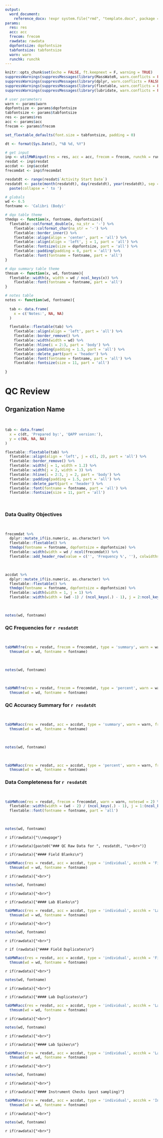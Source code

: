 ```yaml
---
output: 
  word_document:
    reference_docx: !expr system.file("rmd", "template.docx", package = "MassWateR")
params: 
  res: res
  acc: acc 
  frecom: frecom
  rawdata: rawdata
  dqofontsize: dqofontsize 
  tabfontsize: tabfontsize
  warn: warn
  runchk: runchk
---
```


```r
knitr::opts_chunk$set(echo = FALSE, ft.keepnext = F, warning = TRUE)
suppressWarnings(suppressMessages(library(MassWateR, warn.conflicts = FALSE, quietly = TRUE)))
suppressWarnings(suppressMessages(library(dplyr, warn.conflicts = FALSE, quietly = TRUE)))
suppressWarnings(suppressMessages(library(flextable, warn.conflicts = FALSE, quietly = TRUE)))
suppressWarnings(suppressMessages(library(lubridate, warn.conflicts = FALSE, quietly = TRUE)))

# user parameters
warn <- params$warn
dqofontsize <- params$dqofontsize
tabfontsize <- params$tabfontsize
res <- params$res
acc <- params$acc
frecom <- params$frecom

set_flextable_defaults(font.size = tabfontsize, padding = 0)

dt <- format(Sys.Date(), "%B %d, %Y") 

# get input 
inp <- utilMWRinput(res = res, acc = acc, frecom = frecom, runchk = runchk, warn = warn)
resdat <- inp$resdat
accdat <- inp$accdat
frecomdat <- inp$frecomdat

resdatdt <- range(resdat$`Activity Start Date`)
resdatdt <- paste(month(resdatdt), day(resdatdt), year(resdatdt), sep = '/') %>% 
  paste(collapse = ' to ')

# globals
wd <- 6.5
fontname <- 'Calibri (Body)'

# dqo table theme
thmdqo <- function(x, fontname, dqofontsize){
  flextable::colformat_double(x, na_str = '-') %>% 
    flextable::colformat_char(na_str = '-') %>% 
    flextable::border_inner() %>% 
    flextable::align(align = 'center', part = 'all') %>% 
    flextable::align(align = 'left', j = 1, part = 'all') %>% 
    flextable::fontsize(size = dqofontsize, part = 'all') %>% 
    flextable::padding(padding = 0, part = 'all') %>% 
    flextable::font(fontname = fontname, part = 'all')
}

# dqo summary table theme
thmsum <- function(x, wd, fontname){
  flextable::width(x, width = wd / ncol_keys(x)) %>% 
    flextable::font(fontname = fontname, part = 'all')
}

# notes table
notes <- function(wd, fontname){
  
  tab <- data.frame(
    x = c('Notes:', NA, NA)
  )

  flextable::flextable(tab) %>% 
    flextable::align(align = 'left', part = 'all') %>%
    flextable::border_remove() %>%
    flextable::width(width = wd) %>% 
    flextable::hline(i = 2:3, part = 'body') %>%
    flextable::padding(padding = 1.5, part = 'all') %>% 
    flextable::delete_part(part = 'header') %>%
    flextable::font(fontname = fontname, part = 'all') %>% 
    flextable::fontsize(size = 11, part = 'all') 
  
}
```

# QC Review

## Organization Name

<br>

```r
tab <- data.frame(
  x = c(dt, 'Prepared by:', 'QAPP version:'),
  y = c(NA, NA, NA)
)

flextable::flextable(tab) %>% 
  flextable::align(align = 'left', j = c(1, 2), part = 'all') %>%
  flextable::border_remove() %>%
  flextable::width(j = 1, width = 1.2) %>% 
  flextable::width(j = 2, width = 3) %>% 
  flextable::hline(i = 2:3, j = 2, part = 'body') %>%
  flextable::padding(padding = 1.5, part = 'all') %>% 
  flextable::delete_part(part = 'header') %>%
  flextable::font(fontname = fontname, part = 'all') %>% 
  flextable::fontsize(size = 11, part = 'all') 
```

<br>

### Data Quality Objectives

<br>

```r
frecomdat %>% 
  dplyr::mutate_if(is.numeric, as.character) %>% 
  flextable::flextable() %>% 
  thmdqo(fontname = fontname, dqofontsize = dqofontsize) %>%
  flextable::width(width = wd / ncol(frecomdat)) %>% 
  flextable::add_header_row(value = c('', 'Frequency %', ''), colwidths = c(1, 5, 1))
```

<br>

```r
accdat %>% 
  dplyr::mutate_if(is.numeric, as.character) %>%   
  flextable::flextable() %>% 
  thmdqo(fontname = fontname, dqofontsize = dqofontsize) %>% 
  flextable::width(width = 1, j = 1) %>% 
  flextable::width(width = (wd -1) / (ncol_keys(.) - 1), j = 2:ncol_keys(.)) 
```

<br>

```r
notes(wd, fontname)
```

\newpage

### QC Frequencies for `r resdatdt`

<br>

```r
tabMWRfre(res = resdat, frecom = frecomdat, type = 'summary', warn = warn) %>% 
  thmsum(wd = wd, fontname = fontname)
```

<br>

```r
notes(wd, fontname)
```

<br>

```r
tabMWRfre(res = resdat, frecom = frecomdat, type = 'percent', warn = warn) %>% 
  thmsum(wd = wd, fontname = fontname)
```

\newpage

### QC Accuracy Summary for `r resdatdt`

<br>

```r
tabMWRacc(res = resdat, acc = accdat, type = 'summary', warn = warn, frecom = frecomdat) %>% 
  thmsum(wd = wd, fontname = fontname)
```

<br>

```r
notes(wd, fontname)
```

<br>

```r
tabMWRacc(res = resdat, acc = accdat, type = 'percent', warn = warn, frecom = frecomdat) %>% 
  thmsum(wd = wd, fontname = fontname)
```

\newpage

### Data Completeness for `r resdatdt`

<br>

```r
tabMWRcom(res = resdat, frecom = frecomdat, warn = warn, noteswd = 2) %>% 
  flextable::width(width = (wd - 2) / (ncol_keys(.) - 1), j = 1:(ncol_keys(.) -1)) %>%
  flextable::font(fontname = fontname, part = 'all')
```

<br>

```r
notes(wd, fontname)
```

`r if(rawdata){"\\newpage"}`

`r if(rawdata){paste0("### QC Raw Data for ", resdatdt, "\n<br>")}`

`r if(rawdata){"#### Field Blanks\n"}`

```r
tabMWRacc(res = resdat, acc = accdat, type = 'individual', accchk = 'Field Blanks', warn = warn, caption = FALSE) %>% 
  thmsum(wd = wd, fontname = fontname)
```

`r if(rawdata){"<br>"}`

```r
notes(wd, fontname)
```

`r if(rawdata){"<br>"}`

`r if(rawdata){"#### Lab Blanks\n"}`

```r
tabMWRacc(res = resdat, acc = accdat, type = 'individual', accchk = 'Lab Blanks', warn = warn, caption = FALSE) %>% 
  thmsum(wd = wd, fontname = fontname)
```

`r if(rawdata){"<br>"}`

```r
notes(wd, fontname)
```

`r if(rawdata){"<br>"}`

`r if (rawdata){"#### Field Duplicates\n"}`

```r
tabMWRacc(res = resdat, acc = accdat, type = 'individual', accchk = 'Field Duplicates', warn = warn, caption = FALSE) %>% 
  thmsum(wd = wd, fontname = fontname)
```

`r if(rawdata){"<br>"}`

```r
notes(wd, fontname)
```

`r if(rawdata){"<br>"}`

`r if(rawdata){"#### Lab Duplicates\n"}`

```r
tabMWRacc(res = resdat, acc = accdat, type = 'individual', accchk = 'Lab Duplicates', warn = warn, caption = FALSE) %>% 
  thmsum(wd = wd, fontname = fontname)
```

`r if(rawdata){"<br>"}`

```r
notes(wd, fontname)
```

`r if(rawdata){"<br>"}`

`r if(rawdata){"#### Lab Spikes\n"}`

```r
tabMWRacc(res = resdat, acc = accdat, type = 'individual', accchk = 'Lab Spikes', warn = warn, caption = FALSE) %>% 
  thmsum(wd = wd, fontname = fontname)
```

`r if(rawdata){"<br>"}`

```r
notes(wd, fontname)
```

`r if(rawdata){"<br>"}`

`r if(rawdata){"#### Instrument Checks (post sampling)"}`

```r
tabMWRacc(res = resdat, acc = accdat, type = 'individual', accchk = 'Instrument Checks', warn = warn, caption = FALSE) %>% 
  thmsum(wd = wd, fontname = fontname)
```

`r if(rawdata){"<br>"}`

```r
notes(wd, fontname)
```

`r if(rawdata){"<br>"}`
